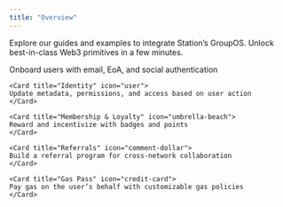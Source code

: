 ```yaml
---
title: "Overview"
---
```


Explore our guides and examples to integrate Station’s GroupOS. Unlock best-in-class Web3 primitives in a few minutes. 

<CardGroup cols={2}>
    <Card Onboardi="Onboarding" icon="shield">
    Onboard users with email, EoA, and social authentication
    </Card>

    <Card title="Identity" icon="user">
    Update metadata, permissions, and access based on user action
    </Card>

    <Card title="Membership & Loyalty" icon="umbrella-beach">
    Reward and incentivize with badges and points
    </Card>

    <Card title="Referrals" icon="comment-dollar">
    Build a referral program for cross-network collaboration
    </Card>

    <Card title="Gas Pass" icon="credit-card">
    Pay gas on the user’s behalf with customizable gas policies
    </Card>
</CardGroup>
